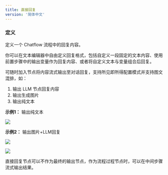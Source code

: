 ```yaml
---
title: 直接回复
version: '简体中文'
---
```


### 定义

定义一个 Chatflow 流程中的回复内容。

你可以在文本编辑器中自由定义回复格式，包括自定义一段固定的文本内容、使用前置步骤中的输出变量作为回复内容、或者将自定义文本与变量组合后回复。

可随时加入节点将内容流式输出至对话回复，支持所见即所得配置模式并支持图文混排，如：

1. 输出 LLM 节点回复内容
2. 输出生成图片
3. 输出纯文本

**示例1：** 输出纯文本

![](https://assets-docs.dify.ai/2025/04/42bb6bdef101bf79f959f4fc56a50ff3.png)

**示例2：** 输出图片+LLM回复

![](https://assets-docs.dify.ai/2025/04/d2c901e821029756ebf95f4e099d833f.png)

![](https://assets-docs.dify.ai/2025/04/5a70a5e568dded3975e54cfa84085c93.png)

<Info>
直接回复节点可以不作为最终的输出节点，作为流程过程节点时，可以在中间步骤流式输出结果。
</Info>
